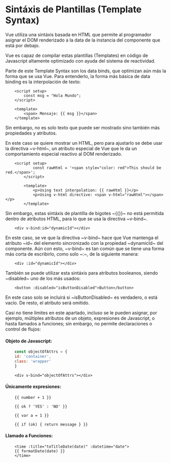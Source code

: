 
<PageView>


# Sintáxis de Plantillas (Template Syntax)

Vue utiliza una sintáxis basada en HTML que permite al programador asignar el DOM renderizado a la data de la instancia del componente que está por debajo.

Vue es capaz de compilar estas plantillas (Templates) en código de Javascript altamente optimizado con ayuda del sistema de reactividad.

Parte de este Template Syntax son los data binds, que optimizan aún más la forma que se usa Vue. Para entenderlo, la forma más básica de data binding es la interpolación de texto:

```vue
    <script setup>
        const msg = "Hola Mundo";
    </script>

    <template>
        <span> Mensaje: {{ msg }}</span>
    </template>
```

Sin embargo, no es solo texto que puede ser mostrado sino también más propiedades y atributos.

En este caso se quiere mostrar un HTML, pero para ajustarlo se debe usar la directiva ~v-html~, un atributo especial de Vue que le da un comportamiento especial reactivo al DOM renderizado.

```vue
    <script setup>
            const rawHtml = '<span style="color: red">This should be red.</span>';
        </script>

        <template>
            <p>Using text interpolation: {{ rawHtml }}</p>
            <p>Using v-html directive: <span v-html="rawHtml"></span></p>
        </template>
```

<ExampleWrapper>
  <DirectiveHTMLSyntax/>
</ExampleWrapper>


Sin embargo, estas sintáxis de plantilla de bigotes ~{{}}~ no está permitida dentro de atributos HTML, para lo que se usa la directiva ~v-bind~.

```vue
    <div v-bind:id="dynamicId"></div>
```

En este caso, se ve que la directiva ~v-bind~ hace que Vue mantenga el atributo ~id~ del elemento sincronizado con la propiedad ~dynamicId~ del componente. Aún con esto, ~v-bind~ es tan común que se tiene una forma más corta de escribirlo, como solo ~:~, de la siguiente manera:

```vue
    <div :id="dynamicId"></div>
```

También se puede utilizar esta sintáxis para atributos booleanos, siendo ~disabled~ uno de los más usados:

```vue
    <button :disabled="isButtonDisabled">Button</button>
```

En este caso solo se incluirá si ~isButtonDisabled~ es verdadero, o está vacío. De resto, el atributo será omitido.

Casi no tiene límites en este apartado, incluso se le pueden asignar, por ejemplo, múltiples atributos de un objeto, expresiones de Javascript, o hasta llamados a funciones; sin embargo, no permite declaraciones o control de flujos:

#### Objeto de Javascript:
```javascript
    const objectOfAttrs = {
    id: 'container',
    class: 'wrapper'
    }
```

```vue
    <div v-bind="objectOfAttrs"></div>
```
#### Únicamente expresiones:

```vue
    {{ number + 1 }}

    {{ ok ? 'YES' : 'NO' }}

    {{ var a = 1 }}

    {{ if (ok) { return message } }}
```

#### Llamado a Funciones:

```vue
    <time :title="toTitleDate(date)" :datetime="date">
    {{ formatDate(date) }}
    </time>
```

</PageView>